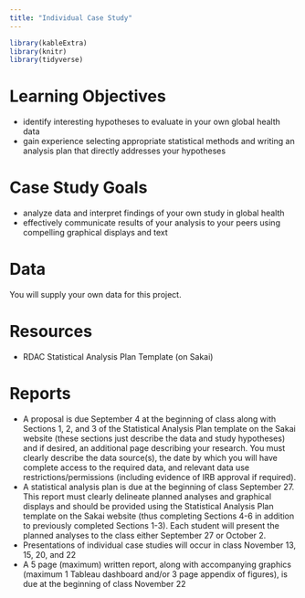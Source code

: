 ```yaml
---
title: "Individual Case Study"
---
```


```r
library(kableExtra)
library(knitr)
library(tidyverse)
```


# Learning Objectives

- identify interesting hypotheses to evaluate in your own global health data
- gain experience selecting appropriate statistical methods and writing an analysis plan that directly addresses your hypotheses

# Case Study Goals

- analyze data and interpret findings of your own study in global health
- effectively communicate results of your analysis to your peers using compelling graphical displays and text



# Data 

You will supply your own data for this project. 


# Resources

- RDAC Statistical Analysis Plan Template (on Sakai)

# Reports 

- A proposal is due September 4 at the beginning of class along with Sections 1, 2, and 3 of the Statistical Analysis Plan template on the Sakai website (these sections just describe the data and study hypotheses) and if desired, an additional page describing your research.  You must clearly describe the data source(s), the date by which you will have complete access to the required data, and relevant data use restrictions/permissions (including evidence of IRB approval if required).
- A statistical analysis plan is due at the beginning of class September 27. This report must clearly delineate planned analyses and graphical displays and should be provided using the Statistical Analysis Plan template on the Sakai website (thus completing Sections 4-6 in addition to previously completed Sections 1-3). Each student will present the planned analyses to the class either September 27 or October 2. 
- Presentations of individual case studies will occur in class November 13, 15, 20, and 22
- A 5 page (maximum) written report, along with accompanying graphics (maximum 1 Tableau dashboard and/or 3 page appendix of figures), is due at the beginning of class November 22





